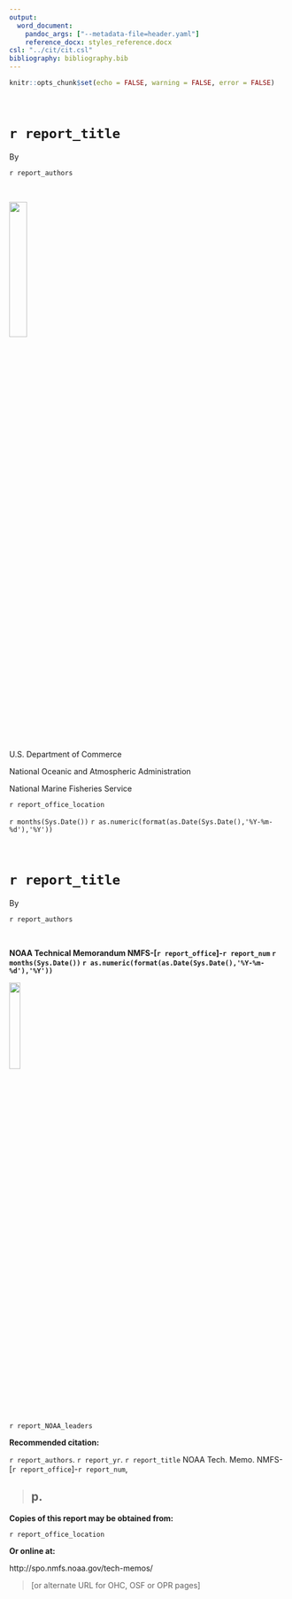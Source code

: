 ```yaml
---
output:
  word_document:
    pandoc_args: ["--metadata-file=header.yaml"]
    reference_docx: styles_reference.docx
csl: "../cit/cit.csl"
bibliography: bibliography.bib
---
```


```r
knitr::opts_chunk$set(echo = FALSE, warning = FALSE, error = FALSE)
```

</br>

# `r report_title `

By

`r report_authors `


</br>



![](../img/DeptOfCommerce.jpg){width=25%}


U.S. Department of Commerce

National Oceanic and Atmospheric Administration

National Marine Fisheries Service


`r report_office_location`

`r months(Sys.Date()) ` `r as.numeric(format(as.Date(Sys.Date(),'%Y-%m-%d'),'%Y')) `

\newpage


</br>


# `r report_title `


By


`r report_authors `

</br>


**NOAA Technical Memorandum NMFS-[`r report_office`]-`r report_num` `r months(Sys.Date()) ` `r as.numeric(format(as.Date(Sys.Date(),'%Y-%m-%d'),'%Y')) `
**


![](../img/noaa-gray.png){width=20%}

`r report_NOAA_leaders`


\newpage



**Recommended citation:**

`r report_authors `. `r report_yr `. `r report_title ` NOAA Tech. Memo. NMFS-[`r report_office`]-`r report_num`,

> ## p.



**Copies of this report may be obtained from:**


`r report_office_location`

**Or online at:**

http://spo.nmfs.noaa.gov/tech-memos/ 

> [or alternate URL for OHC, OSF or OPR pages]





